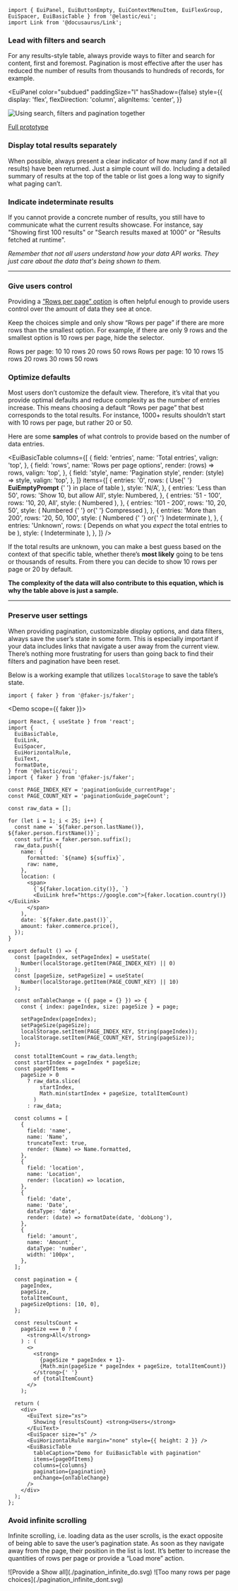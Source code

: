 ```mdx-code-block
import { EuiPanel, EuiButtonEmpty, EuiContextMenuItem, EuiFlexGroup, EuiSpacer, EuiBasicTable } from '@elastic/eui';
import Link from '@docusaurus/Link';
```

### Lead with filters and search

For any results-style table, always provide ways to filter and search for content, first and foremost. Pagination is most effective after the user has reduced the number of results from thousands to hundreds of records, for example.

<EuiPanel
  color="subdued"
  paddingSize="l"
  hasShadow={false}
  style={{
    display: 'flex',
    flexDirection: 'column',
    alignItems: 'center',
  }}
>
  ![Using search, filters and pagination together](./pagination_filters.gif)

  [Full prototype](https://www.figma.com/proto/RzfYLj2xmH9K7gQtbSKygn/Elastic-UI?page-id=15025%3A1&node-id=22522%3A276461&viewport=441%2C48%2C0.28&scaling=min-zoom&starting-point-node-id=22522%3A276461)
</EuiPanel>

### Display total results separately

When possible, always present a clear indicator of how many (and if not all results) have been returned. Just a simple count will do. Including a detailed summary of results at the top of the table or list goes a long way to signify what paging can’t.

### Indicate indeterminate results

If you cannot provide a concrete number of results, you still have to communicate what the current results showcase. For instance, say "Showing first 100 results" or "Search results maxed at 1000" or "Results fetched at runtime".

_Remember that not all users understand how your data API works. They just care about the data that's being shown to them._

---

### Give users control

Providing a [“Rows per page” option](/docs/navigation/pagination#customizable-pagination) is often helpful enough to provide users control over the amount of data they see at once.

Keep the choices simple and only show “Rows per page” if there are more rows than the smallest option. For example, if there are only 9 rows and the smallest option is 10 rows per page, hide the selector.

<EuiFlexGroup gutterSize="m">
  <Guideline type="do" text="For shorter sets of data, you may want to include an “Show all” option." panelStyle={{ minHeight: 310 }}>
    <EuiButtonEmpty
      size="xs"
      color="text"
      iconType="arrowDown"
      iconSide="right"
    >Rows per page: 10</EuiButtonEmpty>
    <EuiSpacer size="s" />
    <EuiPanel paddingSize="none" hasShadow>
      <EuiContextMenuItem key="10 rows" icon={'check'}>10 rows</EuiContextMenuItem>
      <EuiContextMenuItem key="20 rows" icon={'empty'}>20 rows</EuiContextMenuItem>
      <EuiContextMenuItem key="50 rows" icon={'empty'}>50 rows</EuiContextMenuItem>
    </EuiPanel>
  </Guideline>
  <Guideline type="dont" text="Overload the user with choices, stick to only 2-3 options." panelStyle={{ minHeight: 310 }}>
    <EuiButtonEmpty
      size="xs"
      color="text"
      iconType="arrowDown"
      iconSide="right"
    >Rows per page: 10</EuiButtonEmpty>
    <EuiSpacer size="s" />
    <EuiPanel paddingSize="none" hasShadow>
      <EuiContextMenuItem key="10 rows" icon={'check'}>10 rows</EuiContextMenuItem>
      <EuiContextMenuItem key="15 rows" icon={'empty'}>15 rows</EuiContextMenuItem>
      <EuiContextMenuItem key="20 rows" icon={'empty'}>20 rows</EuiContextMenuItem>
      <EuiContextMenuItem key="30 rows" icon={'empty'}>30 rows</EuiContextMenuItem>
      <EuiContextMenuItem key="50 rows" icon={'empty'}>50 rows</EuiContextMenuItem>
    </EuiPanel>
  </Guideline>
</EuiFlexGroup>

### Optimize defaults

Most users don’t customize the default view. Therefore, it’s vital that you provide optimal defaults and reduce complexity as the number of entries increase. This means choosing a default “Rows per page” that best corresponds to the total results. For instance, 1000+ results shouldn’t start with 10 rows per page, but rather 20 or 50.

Here are some **samples** of what controls to provide based on the number of data entries.

<EuiBasicTable
  columns={[
    {
      field: 'entries',
      name: 'Total entries',
      valign: 'top',
    },
    {
      field: 'rows',
      name: 'Rows per page options',
      render: (rows) => rows,
      valign: 'top',
    },
    {
      field: 'style',
      name: 'Pagination style',
      render: (style) => style,
      valign: 'top',
    },
  ]}
  items={[
    {
      entries: '0',
      rows: (
        <span>
          Use{' '}
          <Link to="/docs/display/empty-prompt">
            <strong>EuiEmptyPrompt</strong>
          </Link>{' '}
          in place of table
        </span>
      ),
      style: 'N/A',
    },
    {
      entries: 'Less than 50',
      rows: 'Show 10, but allow All',
      style: <Link to="/docs/navigation/pagination#few-pages">Numbered</Link>,
    },
    {
      entries: '51 - 100',
      rows: '10, 20, All',
      style: (
        <Link to="/docs/navigation/pagination#basic-usage-with-many-pages">
          Numbered
        </Link>
      ),
    },
    {
      entries: '101 - 200',
      rows: '10, 20, 50',
      style: (
        <span>
          <Link to="/docs/navigation/pagination#basic-usage-with-many-pages">
            Numbered
          </Link>{' '}
          or{' '}
          <Link to="/docs/navigation/pagination#compressed-and-responsive">
            Compressed
          </Link>
        </span>
      ),
    },
    {
      entries: 'More than 200',
      rows: '20, 50, 100',
      style: (
        <span>
          <Link to="/docs/navigation/pagination#basic-usage-with-many-pages">
            Numbered
          </Link>{' '}
          or{' '}
          <Link to="/docs/navigation/pagination#indeterminate-page-count">
            Indeterminate
          </Link>
        </span>
      ),
    },
    {
      entries: 'Unknown',
      rows: (
        <span>
          Depends on what you <em>expect</em> the total entries to be
        </span>
      ),
      style: (
        <Link to="/docs/navigation/pagination#indeterminate-page-count">
          Indeterminate
        </Link>
      ),
    },
  ]}
/>

If the total results are unknown, you can make a best guess based on the context of that specific table, whether there’s **most likely** going to be tens or thousands of results. From there you can decide to show 10 rows per page or 20 by default.

**The complexity of the data will also contribute to this equation, which is why the table above is just a sample.**

* * *

### Preserve user settings

When providing pagination, customizable display options, and data filters, always save the user’s state in some form. This is especially important if your data includes links that navigate a user away from the current view. There’s nothing more frustrating for users than going back to find their filters and pagination have been reset.

Below is a working example that utilizes `localStorage` to save the table’s state.

```mdx-code-block
import { faker } from '@faker-js/faker';
```

<Demo scope={{ faker }}>
  ```tsx
  import React, { useState } from 'react';
  import {
    EuiBasicTable,
    EuiLink,
    EuiSpacer,
    EuiHorizontalRule,
    EuiText,
    formatDate,
  } from '@elastic/eui';
  import { faker } from '@faker-js/faker';

  const PAGE_INDEX_KEY = 'paginationGuide_currentPage';
  const PAGE_COUNT_KEY = 'paginationGuide_pageCount';

  const raw_data = [];

  for (let i = 1; i < 25; i++) {
    const name = `${faker.person.lastName()}, ${faker.person.firstName()}`;
    const suffix = faker.person.suffix();
    raw_data.push({
      name: {
        formatted: `${name} ${suffix}`,
        raw: name,
      },
      location: (
        <span>
          {`${faker.location.city()}, `}
          <EuiLink href="https://google.com">{faker.location.country()}</EuiLink>
        </span>
      ),
      date: `${faker.date.past()}`,
      amount: faker.commerce.price(),
    });
  }

  export default () => {
    const [pageIndex, setPageIndex] = useState(
      Number(localStorage.getItem(PAGE_INDEX_KEY) || 0)
    );
    const [pageSize, setPageSize] = useState(
      Number(localStorage.getItem(PAGE_COUNT_KEY) || 10)
    );

    const onTableChange = ({ page = {} }) => {
      const { index: pageIndex, size: pageSize } = page;

      setPageIndex(pageIndex);
      setPageSize(pageSize);
      localStorage.setItem(PAGE_INDEX_KEY, String(pageIndex));
      localStorage.setItem(PAGE_COUNT_KEY, String(pageSize));
    };

    const totalItemCount = raw_data.length;
    const startIndex = pageIndex * pageSize;
    const pageOfItems =
      pageSize > 0
        ? raw_data.slice(
            startIndex,
            Math.min(startIndex + pageSize, totalItemCount)
          )
        : raw_data;

    const columns = [
      {
        field: 'name',
        name: 'Name',
        truncateText: true,
        render: (Name) => Name.formatted,
      },
      {
        field: 'location',
        name: 'Location',
        render: (location) => location,
      },
      {
        field: 'date',
        name: 'Date',
        dataType: 'date',
        render: (date) => formatDate(date, 'dobLong'),
      },
      {
        field: 'amount',
        name: 'Amount',
        dataType: 'number',
        width: '100px',
      },
    ];

    const pagination = {
      pageIndex,
      pageSize,
      totalItemCount,
      pageSizeOptions: [10, 0],
    };

    const resultsCount =
      pageSize === 0 ? (
        <strong>All</strong>
      ) : (
        <>
          <strong>
            {pageSize * pageIndex + 1}-
            {Math.min(pageSize * pageIndex + pageSize, totalItemCount)}
          </strong>{' '}
          of {totalItemCount}
        </>
      );

    return (
      <div>
        <EuiText size="xs">
          Showing {resultsCount} <strong>Users</strong>
        </EuiText>
        <EuiSpacer size="s" />
        <EuiHorizontalRule margin="none" style={{ height: 2 }} />
        <EuiBasicTable
          tableCaption="Demo for EuiBasicTable with pagination"
          items={pageOfItems}
          columns={columns}
          pagination={pagination}
          onChange={onTableChange}
        />
      </div>
    );
  };
  ```
</Demo>

### Avoid infinite scrolling

Infinite scrolling, i.e. loading data as the user scrolls, is the exact opposite of being able to save the user’s pagination state. As soon as they navigate away from the page, their position in the list is lost. It’s better to increase the quantities of rows per page or provide a “Load more” action.

<EuiFlexGroup gutterSize="m">
  <Guideline type="do" text="Provide a direct action for users to initiate the loading of more data.">
    ![Provide a Show all](./pagination_infinite_do.svg)
  </Guideline>
  <Guideline type="dont" text="Use infinite scroll to automatically load more rows of data.">
    ![Too many rows per page choices](./pagination_infinite_dont.svg)
  </Guideline>
</EuiFlexGroup>
